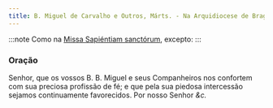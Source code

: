 ```yaml
---
title: B. Miguel de Carvalho e Outros, Márts. - Na Arquidiocese de Braga
---
```


:::note
Como na [Missa Sapiéntiam sanctórum](../comum/7muitosmartires2), excepto:
:::

### Oração

Senhor, que os vossos B. B. Miguel e seus Companheiros nos confortem com
sua preciosa profissão de fé; e que pela sua piedosa intercessão sejamos
continuamente favorecidos. Por nosso Senhor <em>&c.</em>
